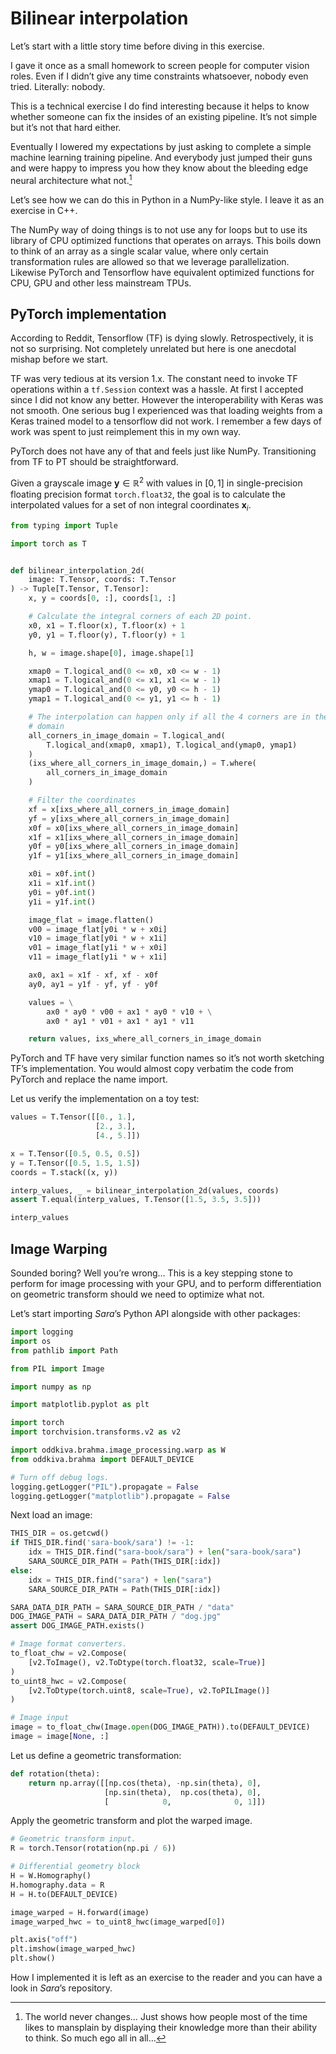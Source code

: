 # Bilinear interpolation

Let's start with a little story time before diving in this exercise.

I gave it once as a small homework to screen people for computer vision roles.
Even if I didn't give any time constraints whatsoever, nobody even tried.
Literally: nobody.

This is a technical exercise I do find interesting because it helps to know
whether someone can fix the insides of an existing pipeline. It's not simple but
it's not that hard either.

Eventually I lowered my expectations by just asking to complete a simple machine
learning training pipeline. And everybody just jumped their guns and were happy
to impress you how they know about the bleeding edge neural architecture what
not.^[The world never changes... Just shows how people most of the time likes to
mansplain by displaying their knowledge more than their ability to think. So
much ego all in all...]

Let's see how we can do this in Python in a NumPy-like style. I leave it as an
exercise in C++.

The NumPy way of doing things is to not use any for loops but to use its library
of CPU optimized functions that operates on arrays. This boils down to think of
an array as a single scalar value, where only certain transformation rules are
allowed so that we leverage parallelization. Likewise PyTorch and Tensorflow
have equivalent optimized functions for CPU, GPU and other less mainstream TPUs.

## PyTorch implementation

According to Reddit, Tensorflow (TF) is dying slowly. Retrospectively, it is not
so surprising. Not completely unrelated but here is one anecdotal mishap before
we start.

TF was very tedious at its version 1.x. The constant need to invoke TF
operations within a `tf.Session` context was a hassle. At first I accepted since
I did not know any better. However the interoperability with Keras was not
smooth. One serious bug I experienced was that loading weights from a Keras
trained model to a tensorflow did not work. I remember a few days of work was
spent to just reimplement this in my own way.

PyTorch does not have any of that and feels just like NumPy. Transitioning from
TF to PT should be straightforward.

Given a grayscale image $\mathbf{y} \in \mathbb{R}^2$ with values in $[0, 1]$ in
single-precision floating precision format `torch.float32`, the goal is to
calculate the interpolated values for a set of non integral coordinates
$\mathbf{x}_i$.


```python
from typing import Tuple

import torch as T


def bilinear_interpolation_2d(
    image: T.Tensor, coords: T.Tensor
) -> Tuple[T.Tensor, T.Tensor]:
    x, y = coords[0, :], coords[1, :]

    # Calculate the integral corners of each 2D point.
    x0, x1 = T.floor(x), T.floor(x) + 1
    y0, y1 = T.floor(y), T.floor(y) + 1

    h, w = image.shape[0], image.shape[1]

    xmap0 = T.logical_and(0 <= x0, x0 <= w - 1)
    xmap1 = T.logical_and(0 <= x1, x1 <= w - 1)
    ymap0 = T.logical_and(0 <= y0, y0 <= h - 1)
    ymap1 = T.logical_and(0 <= y1, y1 <= h - 1)

    # The interpolation can happen only if all the 4 corners are in the image
    # domain
    all_corners_in_image_domain = T.logical_and(
        T.logical_and(xmap0, xmap1), T.logical_and(ymap0, ymap1)
    )
    (ixs_where_all_corners_in_image_domain,) = T.where(
        all_corners_in_image_domain
    )

    # Filter the coordinates
    xf = x[ixs_where_all_corners_in_image_domain]
    yf = y[ixs_where_all_corners_in_image_domain]
    x0f = x0[ixs_where_all_corners_in_image_domain]
    x1f = x1[ixs_where_all_corners_in_image_domain]
    y0f = y0[ixs_where_all_corners_in_image_domain]
    y1f = y1[ixs_where_all_corners_in_image_domain]

    x0i = x0f.int()
    x1i = x1f.int()
    y0i = y0f.int()
    y1i = y1f.int()

    image_flat = image.flatten()
    v00 = image_flat[y0i * w + x0i]
    v10 = image_flat[y0i * w + x1i]
    v01 = image_flat[y1i * w + x0i]
    v11 = image_flat[y1i * w + x1i]

    ax0, ax1 = x1f - xf, xf - x0f
    ay0, ay1 = y1f - yf, yf - y0f

    values = \
        ax0 * ay0 * v00 + ax1 * ay0 * v10 + \
        ax0 * ay1 * v01 + ax1 * ay1 * v11

    return values, ixs_where_all_corners_in_image_domain
```

PyTorch and TF have very similar function names so it's not worth sketching TF's
implementation. You would almost copy verbatim the code from PyTorch and replace
the name import.

Let us verify the implementation on a toy test:

```python
values = T.Tensor([[0., 1.],
                   [2., 3.],
                   [4., 5.]])

x = T.Tensor([0.5, 0.5, 0.5])
y = T.Tensor([0.5, 1.5, 1.5])
coords = T.stack((x, y))

interp_values, _ = bilinear_interpolation_2d(values, coords)
assert T.equal(interp_values, T.Tensor([1.5, 3.5, 3.5]))

interp_values
```

## Image Warping

Sounded boring? Well you're wrong... This is a key stepping stone to perform for
image processing with your GPU, and to perform differentiation on geometric
transform should we need to optimize what not.

Let's start importing *Sara*'s Python API alongside with other packages:


```python
import logging
import os
from pathlib import Path

from PIL import Image

import numpy as np

import matplotlib.pyplot as plt

import torch
import torchvision.transforms.v2 as v2

import oddkiva.brahma.image_processing.warp as W
from oddkiva.brahma import DEFAULT_DEVICE
```

```python
# Turn off debug logs.
logging.getLogger("PIL").propagate = False
logging.getLogger("matplotlib").propagate = False
```

Next load an image:

```python
THIS_DIR = os.getcwd()
if THIS_DIR.find('sara-book/sara') != -1:
    idx = THIS_DIR.find("sara-book/sara") + len("sara-book/sara")
    SARA_SOURCE_DIR_PATH = Path(THIS_DIR[:idx])
else:
    idx = THIS_DIR.find("sara") + len("sara")
    SARA_SOURCE_DIR_PATH = Path(THIS_DIR[:idx])
```

```python
SARA_DATA_DIR_PATH = SARA_SOURCE_DIR_PATH / "data"
DOG_IMAGE_PATH = SARA_DATA_DIR_PATH / "dog.jpg"
assert DOG_IMAGE_PATH.exists()

# Image format converters.
to_float_chw = v2.Compose(
    [v2.ToImage(), v2.ToDtype(torch.float32, scale=True)]
)
to_uint8_hwc = v2.Compose(
    [v2.ToDtype(torch.uint8, scale=True), v2.ToPILImage()]
)

# Image input
image = to_float_chw(Image.open(DOG_IMAGE_PATH)).to(DEFAULT_DEVICE)
image = image[None, :]
```

Let us define a geometric transformation:

```python
def rotation(theta):
    return np.array([[np.cos(theta), -np.sin(theta), 0],
                     [np.sin(theta),  np.cos(theta), 0],
                     [            0,              0, 1]])
```

Apply the geometric transform and plot the warped image.
```python
# Geometric transform input.
R = torch.Tensor(rotation(np.pi / 6))

# Differential geometry block
H = W.Homography()
H.homography.data = R
H = H.to(DEFAULT_DEVICE)

image_warped = H.forward(image)
image_warped_hwc = to_uint8_hwc(image_warped[0])

plt.axis("off")
plt.imshow(image_warped_hwc)
plt.show()
```

How I implemented it is left as an exercise to the reader and you can have a
look in *Sara*'s repository.
